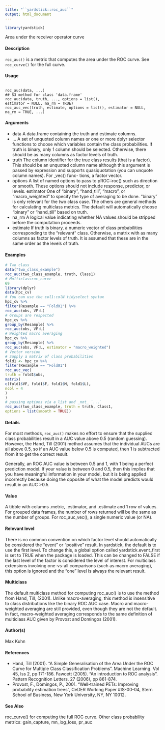 ```yaml
---
title: "``yardstick::roc_auc``"
output: html_document
---
```


```r
library(yardstick)
```



Area under the receiver operator curve

#### Description

``roc_auc()`` is a metric that computes the area under the ROC curve. See ``roc_curve()`` for the full curve.

#### Usage
<pre><code>
roc_auc(data, ...)
## S3 method for class 'data.frame'
roc_auc(data, truth, ..., options = list(),
estimator = NULL, na_rm = TRUE)
roc_auc_vec(truth, estimate, options = list(), estimator = NULL,
na_rm = TRUE, ...)
</code></pre>

#### Arguments

* data A data.frame containing the truth and estimate columns.
* ... A set of unquoted column names or one or more dplyr selector functions to
choose which variables contain the class probabilities. If truth is binary, only
1 column should be selected. Otherwise, there should be as many columns as
factor levels of truth.
* truth The column identifier for the true class results (that is a factor). This should be
an unquoted column name although this argument is passed by expression and
supports quasiquotation (you can unquote column names). For _vec() func-
tions, a factor vector.
* options A list of named options to pass to pROC::roc() such as direction or smooth.
These options should not include response, predictor, or levels.
estimator One of "binary", "hand_till", "macro", or "macro_weighted" to specify
the type of averaging to be done. "binary" is only relevant for the two class
case. The others are general methods for calculating multiclass metrics. The
default will automatically choose "binary" or "hand_till" based on truth.
* na_rm A logical value indicating whether NA values should be stripped before the
computation proceeds.
* estimate If truth is binary, a numeric vector of class probabilities corresponding to the
"relevant" class. Otherwise, a matrix with as many columns as factor levels of
truth. It is assumed that these are in the same order as the levels of truth.


#### Examples
```r
# Two class
data("two_class_example")
roc_auc(two_class_example, truth, Class1)
# Multiclassroc_curve
69
library(dplyr)
data(hpc_cv)
# You can use the col1:colN tidyselect syntax
hpc_cv %>%
filter(Resample == "Fold01") %>%
roc_auc(obs, VF:L)
# Groups are respected
hpc_cv %>%
group_by(Resample) %>%
roc_auc(obs, VF:L)
# Weighted macro averaging
hpc_cv %>%
group_by(Resample) %>%
roc_auc(obs, VF:L, estimator = "macro_weighted")
# Vector version
# Supply a matrix of class probabilities
fold1 <- hpc_cv %>%
filter(Resample == "Fold01")
roc_auc_vec(
truth = fold1$obs,
matrix(
c(fold1$VF, fold1$F, fold1$M, fold1$L),
ncol = 4
)
)
# passing options via a list and _not_ `...`
roc_auc(two_class_example, truth = truth, Class1,
options = list(smooth = TRUE))
```

#### Details
For most methods, ``roc_auc()`` makes no effort to ensure that the supplied class probabilities result in a AUC value above 0.5 (random guessing). However, the Hand, Till (2001) method assumes that the individual AUCs are all above 0.5, so if an AUC value below 0.5 is computed, then 1 is subtracted from it to get the correct result.

Generally, an ROC AUC value is between 0.5 and 1, with 1 being a perfect prediction model. If your value is between 0 and 0.5, then this implies that you have meaningful information in your model, but it is being applied incorrectly because doing the opposite of what the model predicts would result in an AUC >0.5.

#### Value
A tibble with columns .metric, .estimator, and .estimate and 1 row of values.
For grouped data frames, the number of rows returned will be the same as the number of groups.
For roc_auc_vec(), a single numeric value (or NA).

#### Relevant level
There is no common convention on which factor level should automatically be considered the "event" or "positive" result. In yardstick, the default is to use the first level. To change this, a global option called yardstick.event_first is set to TRUE when the package is loaded. This can be changed to FALSE if the last level of the factor is considered the level of interest. For multiclass extensions involving one-vs-all comparisons (such as macro averaging), this option is ignored and
the "one" level is always the relevant result.

#### Multiclass
The default multiclass method for computing roc_auc() is to use the method from Hand, Till, (2001). Unlike macro-averaging, this method is insensitive to class distributions like the binary ROC AUC case.
Macro and macro-weighted averaging are still provided, even though they are not the default. In fact, macro-weighted averaging corresponds to the same definition of multiclass AUC given by Provost and Domingos (2001).

#### Author(s)
Max Kuhn

#### References
* Hand, Till (2001). "A Simple Generalisation of the Area Under the ROC Curve for Multiple Class
Classification Problems". Machine Learning. Vol 45, Iss 2, pp 171-186.
Fawcett (2005). "An introduction to ROC analysis". Pattern Recognition Letters. 27 (2006), pp
861-874.
* Provost, F., Domingos, P., 2001. "Well-trained PETs: Improving probability estimation trees",
CeDER Working Paper #IS-00-04, Stern School of Business, New York University, NY, NY 10012.

#### See Also
roc_curve() for computing the full ROC curve.
Other class probability metrics: gain_capture, mn_log_loss, pr_auc
